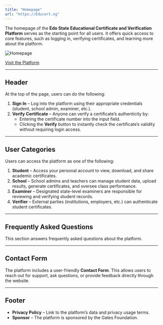 ```yaml
---
title: "Homepage"
url: "https://Educert.ng"
---
```



The homepage of the **Edo State Educational Certificate and Verification Platform** serves as the starting point for all users. It offers quick access to core features, such as logging in, verifying certificates, and learning more about the platform.

<Image
  src="/images/homepage.png"
  alt="Homepage"
  width={900}
  height={500}
/>

[Visit the Platform](https://Educert.ng)

---

## Header

At the top of the page, users can do the following:

1. **Sign In** – Log into the platform using their appropriate credentials (student, school admin, examiner, etc.).
2. **Verify Certificate** – Anyone can verify a certificate’s authenticity by:
   - Entering the certificate number into the input field.
   - Clicking the **Verify** button to instantly check the certificate’s validity without requiring login access.

---

## User Categories

Users can access the platform as one of the following:

1. **Student** – Access your personal account to view, download, and share academic certificates.
2. **School** – School admins and teachers can manage student data, upload results, generate certificates, and oversee class performance.
3. **Examiner** – Designated state-level examiners are responsible for reviewing and verifying student records.
4. **Verifier** – External parties (institutions, employers, etc.) can authenticate student certificates.

---

## Frequently Asked Questions

This section answers frequently asked questions about the platform.

---

## Contact Form

The platform includes a user-friendly **Contact Form**. This allows users to reach out for support, ask questions, or provide feedback directly through the website.

---

## Footer

- **Privacy Policy** – Link to the platform’s data and privacy usage terms.
- **Sponsor** – The platform is sponsored by the Gates Foundation.
